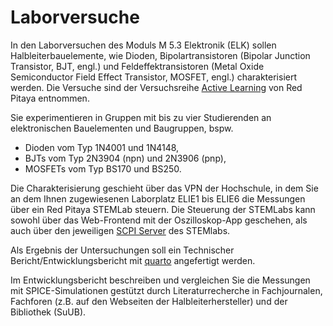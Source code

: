 # Laborversuche
In den Laborversuchen des Moduls M 5.3 Elektronik (ELK) sollen Halbleiterbauelemente, wie Dioden,
Bipolartransistoren (Bipolar Junction Transistor, BJT, engl.) und Feldeffektransistoren (Metal Oxide Semiconductor Field 
Effect Transistor, MOSFET, engl.) charakterisiert werden. Die Versuche sind der Versuchsreihe
[Active Learning](https://activelearning-fork.readthedocs.io/en/latest/) von Red Pitaya entnommen.

Sie experimentieren in Gruppen mit bis zu vier Studierenden an elektronischen Bauelementen und Baugruppen, bspw.

* Dioden vom Typ 1N4001 und 1N4148,
* BJTs vom Typ 2N3904 (npn) und 2N3906 (pnp),
* MOSFETs vom Typ BS170 und BS250.

Die Charakterisierung geschieht über das VPN der Hochschule, in dem Sie an dem Ihnen zugewiesenen Laborplatz ELIE1 bis
ELIE6 die Messungen über ein Red Pitaya STEMLab steuern. Die Steuerung der STEMLabs kann sowohl über das Web-Frontend
mit der Oszilloskop-App geschehen, als auch über den jeweiligen [SCPI
Server](https://redpitaya.readthedocs.io/en/latest/appsFeatures/remoteControl/remoteAndProg.html) des STEMlabs.

Als Ergebnis der Untersuchungen soll ein Technischer Bericht/Entwicklungsbericht mit [quarto](https://quarto.org/) angefertigt werden.

Im Entwicklungsbericht beschreiben und vergleichen Sie die Messungen mit SPICE-Simulationen gestützt durch Literaturrecherche in Fachjournalen, Fachforen (z.B. auf den Webseiten der Halbleiterhersteller) und der Bibliothek (SuUB).
